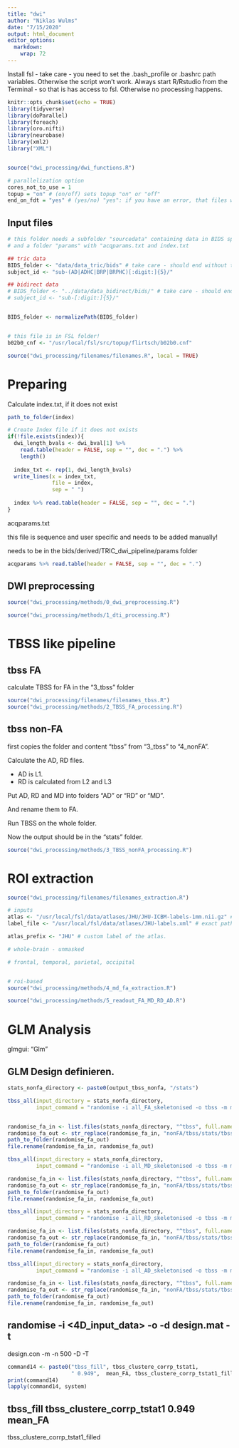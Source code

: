```yaml
---
title: "dwi"
author: "Niklas Wulms"
date: "7/15/2020"
output: html_document
editor_options: 
  markdown: 
    wrap: 72
---
```


Install fsl - take care - you need to set the .bash_profile or .bashrc path variables. Otherwise the script won't work.
Always start R/Rstudio from the Terminal - so that is has access to fsl. Otherwise no processing happens.

```r
knitr::opts_chunk$set(echo = TRUE)
library(tidyverse)
library(doParallel)
library(foreach)
library(oro.nifti)
library(neurobase)
library(xml2)
library("XML")


source("dwi_processing/dwi_functions.R")

# parallelization option
cores_not_to_use = 1
topup = "on" # (on/off) sets topup "on" or "off"
end_on_fdt = "yes" # (yes/no) "yes": if you have an error, that files with fdt are not found, turn this on. "no": "_FA" will be applied to the end of the filename.
```


## Input files

```r
# this folder needs a subfolder "sourcedata" containing data in BIDS specification 
# and a folder "params" with "acqparams.txt and index.txt

## tric data
BIDS_folder <- "data/data_tric/bids" # take care - should end without the last "/"
subject_id <- "sub-(AD|ADHC|BRP|BRPHC)[:digit:]{5}/"

## bidirect data
# BIDS_folder <- "../data/data_bidirect/bids/" # take care - should end without the last "/"
# subject_id <- "sub-[:digit:]{5}/"


BIDS_folder <- normalizePath(BIDS_folder)


# this file is in FSL folder!
b02b0_cnf <- "/usr/local/fsl/src/topup/flirtsch/b02b0.cnf"

source("dwi_processing/filenames/filenames.R", local = TRUE)


```


# Preparing

Calculate index.txt, if it does not exist

```r
path_to_folder(index)

# Create Index file if it does not exists
if(!file.exists(index)){
  dwi_length_bvals <- dwi_bval[1] %>% 
    read.table(header = FALSE, sep = "", dec = ".") %>% 
    length()
  
  index_txt <- rep(1, dwi_length_bvals)
  write_lines(x = index_txt, 
              file = index, 
              sep = " ")
  
  index %>% read.table(header = FALSE, sep = "", dec = ".")
}
```

acqparams.txt

this file is sequence and user specific and needs to be added manually!

needs to be in the bids/derived/TRIC_dwi_pipeline/params folder

```r
acqparams %>% read.table(header = FALSE, sep = "", dec = ".")

```

## DWI preprocessing

```r
source("dwi_processing/methods/0_dwi_preprocessing.R")
```

```r
source("dwi_processing/methods/1_dti_processing.R")
```


# TBSS like pipeline

## tbss FA

calculate TBSS for FA in the "3_tbss" folder

```r
source("dwi_processing/filenames/filenames_tbss.R")
source("dwi_processing/methods/2_TBSS_FA_processing.R")
```


## tbss non-FA

first copies the folder and content "tbss" from "3_tbss" to "4_nonFA".

Calculate the AD, RD files.  

- AD is L1.
- RD is calculated from L2 and L3

Put AD, RD and MD into folders "AD" or "RD" or "MD".  

And rename them to FA.  

Run TBSS on the whole folder.

Now the output should be in the "stats" folder.

    
```r
source("dwi_processing/methods/3_TBSS_nonFA_processing.R")
```


    





# ROI extraction





```r
source("dwi_processing/filenames/filenames_extraction.R")
```

```r
# inputs
atlas <- "/usr/local/fsl/data/atlases/JHU/JHU-ICBM-labels-1mm.nii.gz" # exact path to atlas
label_file <- "/usr/local/fsl/data/atlases/JHU-labels.xml" # exact path to labels to atlas

atlas_prefix <- "JHU" # custom label of the atlas.
```

```r
# whole-brain - unmasked

# frontal, temporal, parietal, occipital


# roi-based
source("dwi_processing/methods/4_md_fa_extraction.R")
```


```r
source("dwi_processing/methods/5_readout_FA_MD_RD_AD.R")
```







# GLM Analysis

glmgui: "Glm"

## GLM Design definieren.

```r
stats_nonfa_directory <- paste0(output_tbss_nonfa, "/stats")

tbss_all(input_directory = stats_nonfa_directory,
         input_command = "randomise -i all_FA_skeletonised -o tbss -m mean_FA_skeleton_mask -d design.mat -t design.con -n 500 --T2 -V")


randomise_fa_in <- list.files(stats_nonfa_directory, "^tbss", full.names = TRUE)
randomise_fa_out <- str_replace(randomise_fa_in, "nonFA/tbss/stats/tbss", "randomise/FA/tbss") 
path_to_folder(randomise_fa_out)
file.rename(randomise_fa_in, randomise_fa_out)
```

```r
tbss_all(input_directory = stats_nonfa_directory,
         input_command = "randomise -i all_MD_skeletonised -o tbss -m mean_FA_skeleton_mask -d design.mat -t design.con -n 500 --T2 -V")

randomise_fa_in <- list.files(stats_nonfa_directory, "^tbss", full.names = TRUE)
randomise_fa_out <- str_replace(randomise_fa_in, "nonFA/tbss/stats/tbss", "randomise/MD/tbss") 
path_to_folder(randomise_fa_out)
file.rename(randomise_fa_in, randomise_fa_out)
```


```r
tbss_all(input_directory = stats_nonfa_directory,
         input_command = "randomise -i all_RD_skeletonised -o tbss -m mean_FA_skeleton_mask -d design.mat -t design.con -n 500 --T2 -V")

randomise_fa_in <- list.files(stats_nonfa_directory, "^tbss", full.names = TRUE)
randomise_fa_out <- str_replace(randomise_fa_in, "nonFA/tbss/stats/tbss", "randomise/RD/tbss") 
path_to_folder(randomise_fa_out)
file.rename(randomise_fa_in, randomise_fa_out)
```

```r
tbss_all(input_directory = stats_nonfa_directory,
         input_command = "randomise -i all_AD_skeletonised -o tbss -m mean_FA_skeleton_mask -d design.mat -t design.con -n 500 --T2 -V")

randomise_fa_in <- list.files(stats_nonfa_directory, "^tbss", full.names = TRUE)
randomise_fa_out <- str_replace(randomise_fa_in, "nonFA/tbss/stats/tbss", "randomise/AD/tbss") 
path_to_folder(randomise_fa_out)
file.rename(randomise_fa_in, randomise_fa_out)
```




## randomise -i \<4D_input_data\> -o <output_rootname> -d design.mat -t
design.con -m <mask_image> -n 500 -D -T

```r
command14 <- paste0("tbss_fill", tbss_clustere_corrp_tstat1,
                    " 0.949",  mean_FA, tbss_clustere_corrp_tstat1_filled)
print(command14)
lapply(command14, system)
```

## tbss_fill tbss_clustere_corrp_tstat1 0.949 mean_FA
tbss_clustere_corrp_tstat1_filled
